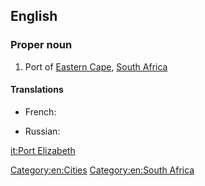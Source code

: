 ==English==

===Proper noun===
{{wikipedia}}
{{en-proper noun}}

# Port of [[Eastern Cape]], [[South Africa]]

====Translations====
{{trans-top|port of Eastern Cape}}
* French: {{t|fr|Port Elizabeth|m}}
{{trans-mid}}
* Russian: {{t|ru|Порт-Эли́забет|m|tr=Port-Elízabɛt}}
{{trans-bottom}}

[[Category:en:Cities]]
[[Category:en:South Africa]]

[[it:Port Elizabeth]]